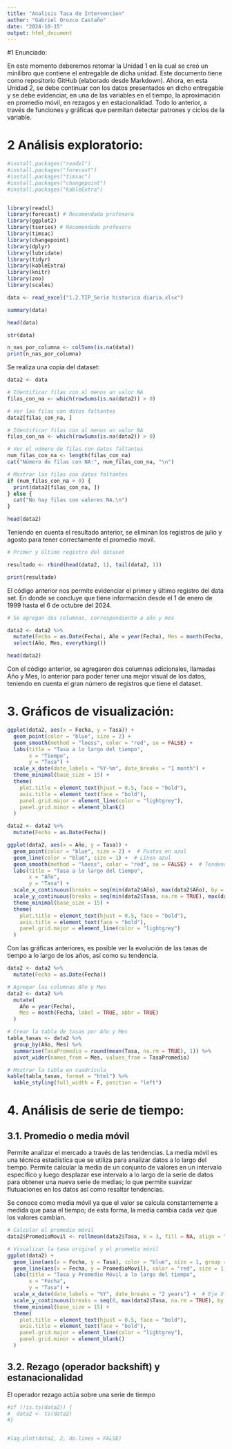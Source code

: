 ```yaml
---
title: "Analisis Tasa de Intervencion"
author: "Gabriel Orozco Castaño"
date: "2024-10-15"
output: html_document
---
```


#1 Enunciado:

En este momento deberemos retomar la Unidad 1 en la cual se creó un minilibro que contiene el entregable de dicha unidad. Este documento tiene como repositorio GitHub (elaborado desde Markdown). Ahora, en esta Unidad 2, se debe continuar con los datos presentados en dicho entregable y se debe evidenciar, en una de las variables en el tiempo, la aproximación en promedio móvil, en rezagos y en estacionalidad. Todo lo anterior, a través de funciones y gráficas que permitan detectar patrones y ciclos de la variable.

# 2 Análisis exploratorio:

```r
#install.packages("readxl")
#install.packages("forecast")
#install.packages("timsac")
#install.packages("changepoint")
#install.packages("kableExtra")


library(readxl)
library(forecast) # Recomendada profesora
library(ggplot2)
library(tseries) # Recomendada profesora
library(timsac)
library(changepoint)
library(dplyr)
library(lubridate)
library(tidyr)
library(kableExtra)
library(knitr)
library(zoo)
library(scales)


```

```r
data <- read_excel("1.2.TIP_Serie historica diaria.xlsx")
```

```r
summary(data)
```

```r
head(data)
```
```r
str(data)
```

```r
n_nas_por_columna <- colSums(is.na(data))
print(n_nas_por_columna)
```
Se realiza una copia del dataset:

```r
data2 <- data
```



```r
# Identificar filas con al menos un valor NA
filas_con_na <- which(rowSums(is.na(data2)) > 0)

# Ver las filas con datos faltantes
data2[filas_con_na, ]
```
```r
# Identificar filas con al menos un valor NA
filas_con_na <- which(rowSums(is.na(data2)) > 0)

# Ver el número de filas con datos faltantes
num_filas_con_na <- length(filas_con_na)
cat("Número de filas con NA:", num_filas_con_na, "\n")

# Mostrar las filas con datos faltantes
if (num_filas_con_na > 0) {
  print(data2[filas_con_na, ])
} else {
  cat("No hay filas con valores NA.\n")
}

```







```r
head(data2)
```
Teniendo en cuenta el resultado anterior, se eliminan los registros de julio y agosto para tener correctamente el promedio movil.



```r

# Primer y último registro del dataset

resultado <- rbind(head(data2, 1), tail(data2, 1))

print(resultado)


```

El código anterior nos permite evidenciar el primer y último registro del data set. En donde se concluye que tiene información desde el 1 de enero de 1999 hasta el 6 de octubre del 2024.


```r
# Se agregan dos columnas, correspondiente a año y mes

data2 <- data2 %>%
  mutate(Fecha = as.Date(Fecha), Año = year(Fecha), Mes = month(Fecha, label = TRUE, abbr = TRUE)) %>%
  select(Año, Mes, everything())

head(data2)

```

Con el código anterior, se agregaron dos columnas adicionales, llamadas Año y Mes, lo anterior para poder tener una mejor visual de los datos, teniendo en cuenta el gran número de registros que tiene el dataset.

# 3. Gráficos de visualización:

```r
ggplot(data2, aes(x = Fecha, y = Tasa)) +
  geom_point(color = "blue", size = 2) + 
  geom_smooth(method = "loess", color = "red", se = FALSE) +  
  labs(title = "Tasa a lo largo del tiempo",
       x = "Tiempo",
       y = "Tasa") +
  scale_x_date(date_labels = "%Y-%m", date_breaks = "1 month") +
  theme_minimal(base_size = 15) +
  theme(
    plot.title = element_text(hjust = 0.5, face = "bold"),
    axis.title = element_text(face = "bold"),
    panel.grid.major = element_line(color = "lightgrey"),
    panel.grid.minor = element_blank()
  )

```


```r
data2 <- data2 %>%
  mutate(Fecha = as.Date(Fecha))

ggplot(data2, aes(x = Año, y = Tasa)) +
  geom_point(color = "blue", size = 2) +  # Puntos en azul
  geom_line(color = "blue", size = 1) +  # Línea azul
  geom_smooth(method = "loess", color = "red", se = FALSE) +  # Tendencia en rojo
  labs(title = "Tasa a lo largo del tiempo",
       x = "Año",
       y = "Tasa") +
  scale_x_continuous(breaks = seq(min(data2$Año), max(data2$Año), by = 2)) +  # Eje X de 2 en 2
  scale_y_continuous(breaks = seq(min(data2$Tasa, na.rm = TRUE), max(data2$Tasa, na.rm = TRUE), by = 2)) +  # Eje Y de 2 en 2
  theme_minimal(base_size = 15) +
  theme(
    plot.title = element_text(hjust = 0.5, face = "bold"),
    axis.title = element_text(face = "bold"),
    panel.grid.major = element_line(color = "lightgrey")
  )

```

Con las gráficas anteriores, es posible ver la evolución de las tasas de tiempo a lo largo de los años, así como su tendencia.


```r

data2 <- data2 %>%
  mutate(Fecha = as.Date(Fecha)) 

# Agregar las columnas Año y Mes
data2 <- data2 %>%
  mutate(
    Año = year(Fecha),
    Mes = month(Fecha, label = TRUE, abbr = TRUE)  
  )

# Crear la tabla de tasas por Año y Mes
tabla_tasas <- data2 %>%
  group_by(Año, Mes) %>%
  summarise(TasaPromedio = round(mean(Tasa, na.rm = TRUE), 1)) %>%  
  pivot_wider(names_from = Mes, values_from = TasaPromedio)  

# Mostrar la tabla en cuadrícula
kable(tabla_tasas, format = "html") %>%
  kable_styling(full_width = F, position = "left")

```



# 4. Análisis de serie de tiempo:


## 3.1. Promedio o media móvil

Permite analizar el mercado a través de las tendencias. La media móvil es una técnica estadística que se utiliza para analizar datos a lo largo del tiempo. Permite calcular  la media de un conjunto de valores en un intervalo específico y luego desplazar ese intervalo a lo largo de la serie de datos para obtener una nueva serie de medias; lo que permite suavizar flutuaciones en los datos así como resaltar tendencias.

Se conoce como media móvil ya que el valor se calcula constantemente a medida que pasa el tiempo; de esta forma, la media cambia cada vez que los valores cambian.

```r
# Calcular el promedio móvil
data2$PromedioMovil <- rollmean(data2$Tasa, k = 3, fill = NA, align = "right")

# Visualizar la tasa original y el promedio móvil
ggplot(data2) +
  geom_line(aes(x = Fecha, y = Tasa), color = "blue", size = 1, group = 1) +  # Tasa original
  geom_line(aes(x = Fecha, y = PromedioMovil), color = "red", size = 1, group = 1) +  # Promedio móvil
  labs(title = "Tasa y Promedio Móvil a lo largo del tiempo",
       x = "Fecha",
       y = "Tasa") +
  scale_x_date(date_labels = "%Y", date_breaks = "2 years") +  # Eje X de 2 en 2 años
  scale_y_continuous(breaks = seq(0, max(data2$Tasa, na.rm = TRUE), by = 2)) +  # Eje Y de 2 en 2
  theme_minimal(base_size = 15) +
  theme(
    plot.title = element_text(hjust = 0.5, face = "bold"),
    axis.title = element_text(face = "bold"),
    panel.grid.major = element_line(color = "lightgrey"),
    panel.grid.minor = element_blank()
  )


```




## 3.2. Rezago (operador backshift) y estanacionalidad

El operador rezago actúa sobre una serie de tiempo


```r

#if (!is.ts(data2)) {
#  data2 <- ts(data2)
#}


#lag.plot(data2, 2, do.lines = FALSE)
```



